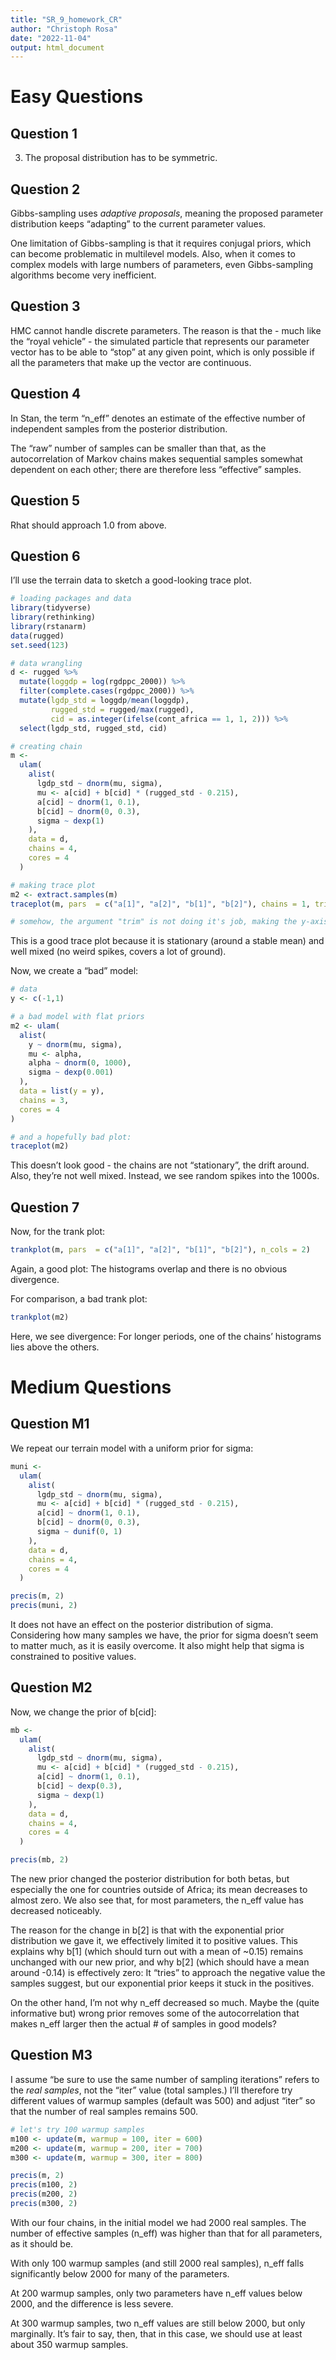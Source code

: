 ```yaml
---
title: "SR_9_homework_CR"
author: "Christoph Rosa"
date: "2022-11-04"
output: html_document
---
```


# Easy Questions

## Question 1

3) The proposal distribution has to be symmetric.


## Question 2

Gibbs-sampling uses *adaptive proposals*, meaning the proposed parameter distribution keeps "adapting" to the current parameter values.

One limitation of Gibbs-sampling is that it requires conjugal priors, which can become problematic in multilevel models. Also, when it comes to complex models with large numbers of parameters, even Gibbs-sampling algorithms become very inefficient. 


## Question 3

HMC cannot handle discrete parameters. The reason is that the - much like the "royal vehicle" - the simulated particle that represents our parameter vector has to be able to "stop" at any given point, which is only possible if all the parameters that make up the vector are continuous. 


## Question 4

In Stan, the term "n_eff" denotes an estimate of the effective number of independent samples from the posterior distribution. 

The "raw" number of samples can be smaller than that, as the autocorrelation of Markov chains makes sequential samples somewhat dependent on each other; there are therefore less "effective" samples. 


## Question 5

Rhat should approach 1.0 from above. 


## Question 6

I'll use the terrain data to sketch a good-looking trace plot.


```r
# loading packages and data
library(tidyverse)
library(rethinking)
library(rstanarm)
data(rugged)   
set.seed(123)

# data wrangling
d <- rugged %>% 
  mutate(loggdp = log(rgdppc_2000)) %>% 
  filter(complete.cases(rgdppc_2000)) %>% 
  mutate(lgdp_std = loggdp/mean(loggdp),
         rugged_std = rugged/max(rugged),
         cid = as.integer(ifelse(cont_africa == 1, 1, 2))) %>% 
  select(lgdp_std, rugged_std, cid)

# creating chain
m <-
  ulam(
    alist(
      lgdp_std ~ dnorm(mu, sigma),
      mu <- a[cid] + b[cid] * (rugged_std - 0.215),
      a[cid] ~ dnorm(1, 0.1),
      b[cid] ~ dnorm(0, 0.3),
      sigma ~ dexp(1)
    ),
    data = d,
    chains = 4,
    cores = 4
  )  

# making trace plot
m2 <- extract.samples(m)
traceplot(m, pars  = c("a[1]", "a[2]", "b[1]", "b[2]"), chains = 1, trim = 1000, n_cols = 2)

# somehow, the argument "trim" is not doing it's job, making the y-axis scale too large
```

This is a good trace plot because it is stationary (around a stable mean) and well mixed (no weird spikes, covers a lot of ground).


Now, we create a "bad" model:
```r
# data  
y <- c(-1,1)

# a bad model with flat priors
m2 <- ulam(
  alist(
    y ~ dnorm(mu, sigma),
    mu <- alpha,
    alpha ~ dnorm(0, 1000),
    sigma ~ dexp(0.001)
  ),
  data = list(y = y),
  chains = 3, 
  cores = 4
) 

# and a hopefully bad plot:
traceplot(m2)
```

This doesn't look good - the chains are not "stationary", the drift around. Also, they're not well mixed. Instead, we see random spikes into the 1000s. 


## Question 7

Now, for the trank plot:
```r
trankplot(m, pars  = c("a[1]", "a[2]", "b[1]", "b[2]"), n_cols = 2)
```

Again, a good plot: The histograms overlap and there is no obvious divergence. 

For comparison, a bad trank plot:
```r
trankplot(m2)
```

Here, we see divergence: For longer periods, one of the chains' histograms lies above the others.



# Medium Questions

## Question M1

We repeat our terrain model with a uniform prior for sigma:
```r
muni <-
  ulam(
    alist(
      lgdp_std ~ dnorm(mu, sigma),
      mu <- a[cid] + b[cid] * (rugged_std - 0.215),
      a[cid] ~ dnorm(1, 0.1),
      b[cid] ~ dnorm(0, 0.3),
      sigma ~ dunif(0, 1)
    ),
    data = d,
    chains = 4,
    cores = 4
  )  

precis(m, 2)
precis(muni, 2)
```

It does not have an effect on the posterior distribution of sigma. 
Considering how many samples we have, the prior for sigma doesn't seem to matter much, as it is easily overcome. It also might help that sigma is constrained to positive values. 


## Question M2

Now, we change the prior of b[cid]:
```r
mb <-
  ulam(
    alist(
      lgdp_std ~ dnorm(mu, sigma),
      mu <- a[cid] + b[cid] * (rugged_std - 0.215),
      a[cid] ~ dnorm(1, 0.1),
      b[cid] ~ dexp(0.3),
      sigma ~ dexp(1)
    ),
    data = d,
    chains = 4,
    cores = 4
  )  

precis(mb, 2)
```

The new prior changed the posterior distribution for both betas, but especially the one for countries outside of Africa; its mean decreases to almost zero. 
We also see that, for most parameters, the n_eff value has decreased noticeably. 

The reason for the change in b[2] is that with the exponential prior distribution we gave it, we effectively limited it to positive values. This explains why b[1] (which should turn out with a mean of ~0.15) remains unchanged with our new prior, and why b[2] (which should have a mean around -0.14) is effectively zero: It "tries" to approach the negative value the samples suggest, but our exponential prior keeps it stuck in the positives. 

On the other hand, I'm not why n_eff decreased so much. Maybe the (quite informative but) wrong prior removes some of the autocorrelation that makes n_eff larger then the actual # of samples in good models?


## Question M3

I assume "be sure to use the same number of sampling iterations" refers to the *real samples*, not the "iter" value (total samples.)
I'll therefore try different values of warmup samples (default was 500) and adjust "iter" so that the number of real samples remains 500.
```r
# let's try 100 warmup samples 
m100 <- update(m, warmup = 100, iter = 600)
m200 <- update(m, warmup = 200, iter = 700)
m300 <- update(m, warmup = 300, iter = 800)

precis(m, 2)
precis(m100, 2)
precis(m200, 2)
precis(m300, 2)
```

With our four chains, in the initial model we had 2000 real samples. The number of effective samples (n_eff) was higher than that for all parameters, as it should be. 

With only 100 warmup samples (and still 2000 real samples), n_eff falls significantly below 2000 for many of the parameters.

At 200 warmup samples, only two parameters have n_eff values below 2000, and the difference is less severe.

At 300 warmup samples, two n_eff values are still below 2000, but only marginally. It's fair to say, then, that in this case, we should use at least about 350 warmup samples. 







